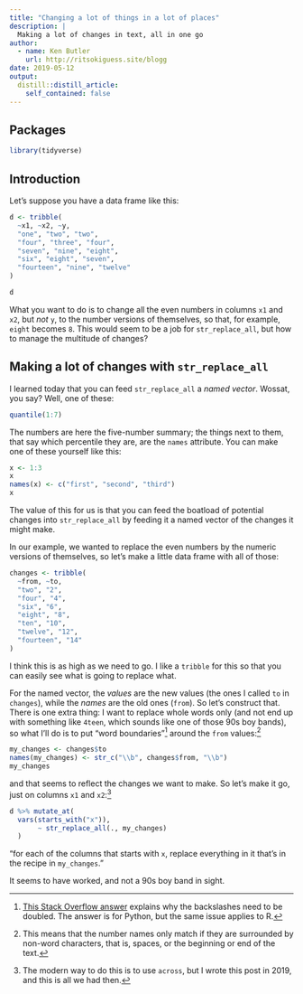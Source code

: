 ```yaml
---
title: "Changing a lot of things in a lot of places"
description: |
  Making a lot of changes in text, all in one go
author:
  - name: Ken Butler
    url: http://ritsokiguess.site/blogg
date: 2019-05-12
output:
  distill::distill_article:
    self_contained: false
---
```



## Packages

```r
library(tidyverse)
```


## Introduction

Let's suppose you have a data frame like this:

```r
d <- tribble(
  ~x1, ~x2, ~y,
  "one", "two", "two",
  "four", "three", "four",
  "seven", "nine", "eight",
  "six", "eight", "seven",
  "fourteen", "nine", "twelve"
)
```

```r
d
```

What you want to do is to change all the even numbers in columns `x1` and `x2`, but *not* `y`, to the number versions of themselves, so that, for example, `eight` becomes `8`.
This would seem to be a job for `str_replace_all`, but how to manage the multitude of changes?

## Making a lot of changes with `str_replace_all`

I learned today that you can feed `str_replace_all` a *named vector*. Wossat, you say? Well, one of these:

```r
quantile(1:7)
```

The numbers are here the five-number summary; the things next to them, that say which percentile they are, are the `names` attribute. You can make one of these yourself like this:

```r
x <- 1:3
x
names(x) <- c("first", "second", "third")
x
```

The value of this for us is that you can feed the boatload of potential changes into `str_replace_all` by feeding it a named vector of the changes it might make.

In our example, we wanted to replace the even numbers by the numeric versions of themselves, so let's make a little data frame with all of those:

```r
changes <- tribble(
  ~from, ~to,
  "two", "2",
  "four", "4",
  "six", "6",
  "eight", "8",
  "ten", "10",
  "twelve", "12",
  "fourteen", "14"
)
```

I think this is as high as we need to go. I like a `tribble` for this so that you can easily see what is going to replace what.

For the named vector, the *values* are the new values (the ones I called `to` in `changes`), while the *names* are the old ones (`from`). So let's construct that. There is one extra thing: I want to replace whole words only (and not end up with something like `4teen`, which sounds like one of those 90s boy bands), so what I'll do is to put "word boundaries"^[[This Stack Overflow answer](https://stackoverflow.com/questions/24085680/why-do-backslashes-appear-twice) explains why the backslashes need to be doubled. The answer is for Python, but the same issue applies to R.] around the `from` values:^[This means that the number names only match if they are surrounded by non-word characters, that is, spaces, or the beginning or end of the text.]


```r
my_changes <- changes$to
names(my_changes) <- str_c("\\b", changes$from, "\\b")
my_changes
```

and that seems to reflect the changes we want to make. So let's make it go, just on columns `x1` and `x2`:^[The modern way to do this is to use `across`, but I wrote this post in 2019, and this is all we had then.]

```r
d %>% mutate_at(
  vars(starts_with("x")),
       ~ str_replace_all(., my_changes)
  )
```

"for each of the columns that starts with `x`, replace everything in it that's in the recipe in `my_changes`."

It seems to have worked, and not a 90s boy band in sight.
